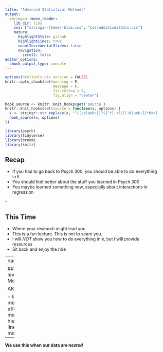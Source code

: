 ```yaml
---
title: "Advanced Statistical Methods"
output:
  xaringan::moon_reader:
    lib_dir: libs
    css: ["xaringan-themer-blue.css", "css/additionalCols.css"]
    nature:
      highlightStyle: github
      highlightLines: true
      countIncrementalSlides: false
      navigation:
        scroll: false
editor_options: 
  chunk_output_type: console
---
```


```r
options(htmltools.dir.version = FALSE)
knitr::opts_chunk$set(warning = F,
                      message = F,
                      fit.retina = 3,
                      fig.align = "center")

hook_source <- knitr::knit_hooks$get('source')
knitr::knit_hooks$set(source = function(x, options) {
  x <- stringr::str_replace(x, "^[[:blank:]]?([^*].+?)[[:blank:]]*#<<[[:blank:]]*$", "*\\1")
  hook_source(x, options)
})
```

```r
library(psych)
library(tidyverse)
library(broom)
library(knitr)
```

## Recap

- If you had to go back to Psych 300, you should be able to do everything in `R`
- You should feel better about the stuff you learned in Psych 300
- You maybe learned something new, especially about interactions in regression

--

## This Time

- Where your research might lead you
- This is a fun lecture. This is not to scare you.
- I will *NOT* show you how to do everything in `R`, but I will provide resources
- Sit back and enjoy the ride

---
name: mlm

## Multi-level Modeling

AKA:

- linear mixed effects models
- hierarchical linear models

--

**We use this when our data are _nested_**

